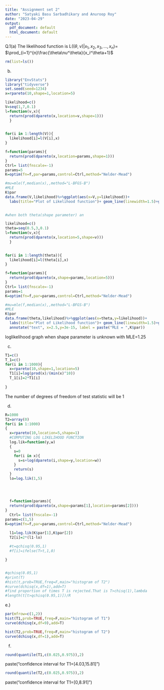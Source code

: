 ```yaml
---
title: "Assignment set 2"
author: "Satyaki Basu Sarbadhikary and Anuroop Roy"
date: "2023-04-29"
output:
  pdf_document: default
  html_document: default
---
```

Q.1(a) The likelihood function is  L(($\theta,\nu)$|$x_1,x_2,x_3,...,x_n$)=   $\prod_{i=1}^{n}\frac{\theta\nu^\theta}{x_i^\theta+1}$

```r
rm(list=ls())
```
b)
```r
library("EnvStats")
library("tidyverse")
set.seed(seed=1234)
x=rpareto(10,shape=1,location=5)

likelihood=c()
V=seq(1,7,0.1)
l=function(v,x){
  return(prod(dpareto(x,location=v,shape=1)))
  }
 

for(i in 1:length(V)){
  likelihood[i]=l(V[i],x)
}

f=function(params){
  return(prod(dpareto(x,location=params,shape=1)))
}
Ctrl= list(fnscale=-1)
params=5
K=optim(fn=f,par=params,control=Ctrl,method="Nelder-Mead")

#mu=mle(f,median(x),,method="L-BFGS-B")
#MLE
K$par
data.frame(V,likelihood)%>%ggplot(aes(x=V,y=likelihood))+
  labs(title="Plot of Likelihood function")+ geom_line(linewidth=1.5)+geom_line(aes(x=K$par),col="red")+  annotate("text", x=2,y=3e-15, label = paste("MLE = ",K$par))
    
```
```r
#when both theta(shape parameter) an

likelihood=c()
theta=seq(0.5,3,0.1)
l=function(v,x){
  return(prod(dpareto(x,location=5,shape=v)))
  }
 

for(i in 1:length(theta)){
  likelihood[i]=l(theta[i],x)
}

f=function(params){
  return(prod(dpareto(x,shape=params,location=5)))
}
Ctrl= list(fnscale=-1)
params=1
K=optim(fn=f,par=params,control=Ctrl,method="Nelder-Mead")

#mu=mle(f,median(x),,method="L-BFGS-B")
#MLE
K$par
data.frame(theta,likelihood)%>%ggplot(aes(x=theta,y=likelihood))+
  labs(title="Plot of Likelihood function")+ geom_line(linewidth=1.5)+geom_line(aes(x=K$par),col="red")+
  annotate("text", x=2.5,y=3e-15, label = paste("MLE = ",K$par))
```
loglikelihood graph when shape parameter is unknown with MLE=1.25

c)
```r
T1=c()
T_1=c()
for(i in 1:1000){
  x=rpareto(10,shape=1,location=5)
  T1[i]=log(prod(x)/(min(x)^10))
  T_1[i]=2*T1[i]
  
}

```

The number of degrees of freedom of test statistic will be 1

d)
```r
R=1000
T2=array(0)
for(i in 1:1000)
{
  x=rpareto(10,location=5,shape=1)
  #COMPUTING LOG LIKELIHOOD FUNCTION
  log.lik=function(y,w)
  {
    s=0
    for(i in x){
      s=s+log(dpareto(i,shape=y,location=w))
    }
    return(s)
  } 
  lo=log.lik(1,5)
  
  
  
  
  f=function(params){
  return(prod(dpareto(x,shape=params[1],location=params[2])))
}
  Ctrl= list(fnscale=-1)
params=c(1,5)
K=optim(fn=f,par=params,control=Ctrl,method="Nelder-Mead")

  l1=log.lik(K$par[1],K$par[2])
  T2[i]=2*(l1-lo)
  
  #t=qchisq(0.95,1)
  #f[i]=ifelse(T>t,1,0)

}


#qchisq(0.05,1)
#print(T)
#hist(t,prob=TRUE,freq=F,main="histogram of T2")
#curve(dchisq(x,df=1),add=T)
#find proportion of times T is rejected.That is T>chisq(1),lambda
#length(t[t>qchisq(0.95,1)])/R
```
e.)
```r
par(mfrow=c(1,2))
hist(T1,prob=TRUE,freq=F,main="histogram of T1")
curve(dchisq(x,df=9),add=T)

hist(T2,prob=TRUE,freq=F,main="histogram of T2")
curve(dchisq(x,df=1),add=T)

```
f)
```r
round(quantile(T1,c(0.025,0.975)),2)

```
paste("confidence interval for T1=[4.03,15.81]")
```r
round(quantile(T2,c(0.025,0.975)),2)

```
paste("confidence interval for T1=[0,8.91]")

